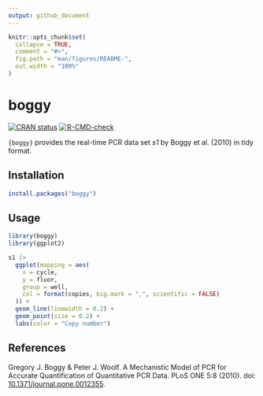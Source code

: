 ```yaml
---
output: github_document
---
```


<!-- README.md is generated from README.Rmd. Please edit that file -->

```r
knitr::opts_chunk$set(
  collapse = TRUE,
  comment = "#>",
  fig.path = "man/figures/README-",
  out.width = "100%"
)
```

# boggy

<!-- badges: start -->
[![CRAN status](https://www.r-pkg.org/badges/version/boggy)](https://CRAN.R-project.org/package=boggy)
[![R-CMD-check](https://github.com/ramiromagno/boggy/actions/workflows/R-CMD-check.yaml/badge.svg)](https://github.com/ramiromagno/boggy/actions/workflows/R-CMD-check.yaml)
<!-- badges: end -->

`{boggy}` provides the real-time PCR data set _s1_ by Boggy et al. (2010) in
tidy format.

## Installation

``` r
install.packages("boggy")
```

## Usage

```r
library(boggy)
library(ggplot2)

s1 |>
  ggplot(mapping = aes(
    x = cycle,
    y = fluor,
    group = well,
    col = format(copies, big.mark = ",", scientific = FALSE)
  )) +
  geom_line(linewidth = 0.2) +
  geom_point(size = 0.2) +
  labs(color = "Copy number")
```

## References

Gregory J. Boggy & Peter J. Woolf. A Mechanistic Model of PCR for Accurate
Quantification of Quantitative PCR Data. PLoS ONE 5:8 (2010). doi:
[10.1371/journal.pone.0012355](https://doi.org/10.1371/journal.pone.0012355).
